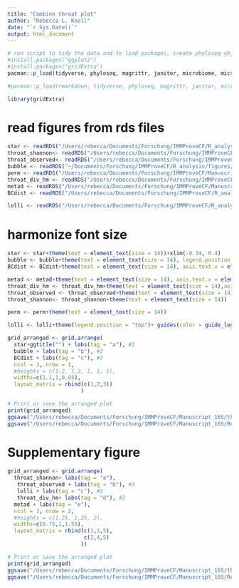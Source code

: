 ```yaml
---
title: "Combine throat plot"
author: "Rebecca L. Knoll"
date: "`r Sys.Date()`"
output: html_document
---
```


```r
# run script to tidy the data and to load packages, create phyloseq object (ps_clean) and load libraries
#install.packages("ggplot2")
#install.packages("gridExtra")
pacman::p_load(tidyverse, phyloseq, magrittr, janitor, microbiome, microViz, knitr, lubridate, naniar, readxl, ggplot2, ggpubr, ggalluvial, metadeconfoundR)

#pacman::p_load(rmarkdown, tidyverse, phyloseq, magrittr, janitor, microbiome, knitr, lubridate, naniar, readxl, ggplot2, ggpubr,rstatix, metadeconfoundR, microViz)

library(gridExtra)
```

# read figures from rds files
```r
star <- readRDS("/Users/rebecca/Documents/Forschung/IMMProveCF/R_analysis/figures/starplot_throat.rds")
throat_shannon<- readRDS("/Users/rebecca/Documents/Forschung/IMMProveCF/R_analysis/figures/throat_shannon.rds")
throat_observed<- readRDS("/Users/rebecca/Documents/Forschung/IMMProveCF/R_analysis/figures/throat_observed.rds")
bubble <- readRDS("~/Documents/Forschung/IMMProveCF/R_analysis/figures/PERMANOVA_timepoints_throat_woControls.rds")
perm <- readRDS("/Users/rebecca/Documents/Forschung/IMMProveCF/Manuscript_16S/IMMProveCF_public/figures/sputum_univariate_permanova_stratified_vertical.rds")
throat_div_hm <- readRDS("/Users/rebecca/Documents/Forschung/IMMProveCF/Manuscript_16S/IMMProveCF_public/outputs/throat_div_hm.rds")
metad <- readRDS("/Users/rebecca/Documents/Forschung/IMMProveCF/Manuscript_16S/IMMProveCF_public/outputs/throat_metaD_25percentprevalence.rds")
BCdist <- readRDS("/Users/rebecca/Documents/Forschung/IMMProveCF/R_analysis/figures/Correlation_BCdist_intraID_spuThr.rds")

lolli <- readRDS("/Users/rebecca/Documents/Forschung/IMMProveCF/R_analysis/rds_files/throat_permanova_lollipop_plot.rds")
```

# harmonize font size
```r
star <- star+theme(text = element_text(size = 14))+xlim(-0.34, 0.4)
bubble <- bubble+theme(text = element_text(size = 14), legend.position = "top", legend.title.position = "top") + guides(fill = guide_legend(nrow = 2), size=guide_legend(nrow = 2))
BCdist <- BCdist+theme(text = element_text(size = 14), axis.text.x = element_text(size = 14), axis.text.y = element_text(size = 14),  legend.title.position = "top", legend.position = "top")

metad <- metad+theme(text = element_text(size = 14), axis.text.x = element_text(size = 14), axis.text.y = element_text(size = 14, face = "italic"), legend.position = "bottom")+ggtitle("")
throat_div_hm <- throat_div_hm+theme(text = element_text(size = 14),axis.text.x = element_text(size = 14), axis.text.y = element_text(size = 14), legend.position = "bottom", legend.title.position = "top")
throat_observed <- throat_observed+theme(text = element_text(size = 14))
throat_shannon<- throat_shannon+theme(text = element_text(size = 14))

perm <- perm+theme(text = element_text(size = 14))

lolli <- lolli+theme(legend.position = "top")+ guides(color = guide_legend(nrow = 2))
```

```r
grid_arranged <- grid.arrange(
  star+ggtitle("") + labs(tag = "a"), #1
  bubble + labs(tag = "b"), #2
  BCdist + labs(tag = "c"), #3
  ncol = 3, nrow = 1,
  #heights = c(1.2, 1.2, 1, 1, 1),
  widths=c(1.1,1,0.85),
  layout_matrix = rbind(c(1,2,3))
                       )

# Print or save the arranged plot
print(grid_arranged)
ggsave("/Users/rebecca/Documents/Forschung/IMMProveCF/Manuscript_16S/throat_figure.png",grid_arranged, dpi = 300, width = 14.5, height = 5)
ggsave("/Users/rebecca/Documents/Forschung/IMMProveCF/Manuscript_16S/Revision/pdf_figures/figure4.pdf",grid_arranged, dpi = 300, width = 14.5, height = 5)
```

# Supplementary figure
```r
grid_arranged <- grid.arrange(
  throat_shannon+ labs(tag = "a"),
   throat_observed + labs(tag = "b"), #3
   lolli + labs(tag = "c"), #1
   throat_div_hm+ labs(tag = "d"), #2
  metad + labs(tag = "e"),
  ncol = 3, nrow = 2,
  #heights = c(1.25, 1.25, 2),
  widths=c(0.75,1,1.55),
  layout_matrix = rbind(c(1,3,5),
                        c(2,4,5)
                       ))

# Print or save the arranged plot
print(grid_arranged)
ggsave("/Users/rebecca/Documents/Forschung/IMMProveCF/Manuscript_16S/throat_figure_supp.png",grid_arranged, dpi = 300, width = 16, height = 10)
ggsave("/Users/rebecca/Documents/Forschung/IMMProveCF/Manuscript_16S/Revision/pdf_figures/supp_fig5NEW.pdf",grid_arranged, dpi = 300, width = 16, height = 10)
```


